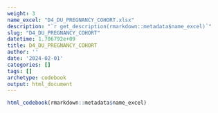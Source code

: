 ```yaml
---
weight: 3
name_excel: "D4_DU_PREGNANCY_COHORT.xlsx"
description: "`r get_description(rmarkdown::metadata$name_excel)`"
slug: "D4_DU_PREGNANCY_COHORT"
datetime: 1.706792e+09
title: D4_DU_PREGNANCY_COHORT
author: ''
date: '2024-02-01'
categories: []
tags: []
archetype: codebook
output: html_document
---
```


```r
html_codebook(rmarkdown::metadata$name_excel)
```
